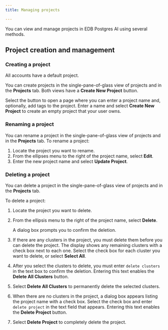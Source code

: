 ```yaml
---
title: Managing projects

---
```


You can view and manage projects in EDB Postgres AI using several methods.

## Project creation and management

### Creating a project

All accounts have a default project.

You can create projects in the single-pane-of-glass view of projects and in the **Projects** tab. Both views have a **Create New Project** button.

Select the button to open a page where you can enter a project name and, optionally, add tags to the project. Enter a name and select **Create New Project** to create an empty project that your user owns.

### Renaming a project

You can rename a project in the single-pane-of-glass view of projects and in the **Projects** tab. To rename a project:

1.  Locate the project you want to rename.
2.  From the ellipses menu to the right of the project name, select **Edit**. 
3.  Enter the new project name and select **Update Project**.

### Deleting a project

You can delete a project in the single-pane-of-glass view of projects and in the **Projects** tab. 

To delete a project:

1.  Locate the project you want to delete.

2.  From the ellipsis menu to the right of the project name, select **Delete**.

    A dialog box prompts you to confirm the deletion.

3.  If there are any clusters in the project, you must delete them before you can delete the project. The display shows any remaining clusters with a check box next to each one. Select the check box for each cluster you want to delete, or select **Select All**. 

4.  After you select the clusters to delete, you must enter `delete clusters` in the text box to confirm the deletion. Entering this text enables the **Delete All Clusters** button.

5.  Select **Delete All Clusters** to permanently delete the selected clusters.

6.  When there are no clusters in the project, a dialog box appears listing the project name with a check box. Select the check box and enter `delete project` in the text field that appears. Entering this text enables the **Delete Project** button. 

7.  Select **Delete Project** to completely delete the project.
